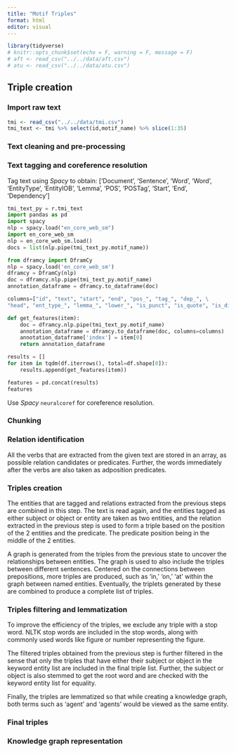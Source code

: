 ```yaml
---
title: "Motif Triples"
format: html
editor: visual
---
```


```r
library(tidyverse)
# knitr::opts_chunk$set(echo = F, warning = F, message = F)
# aft <- read_csv("../../data/aft.csv")
# atu <- read_csv("../../data/atu.csv")
```

## Triple creation

### Import raw text

```r
tmi <- read_csv("../../data/tmi.csv")
tmi_text <- tmi %>% select(id,motif_name) %>% slice(1:35)
```

### Text cleaning and pre-processing

### Text tagging and coreference resolution

Tag text using *Spacy* to obtain: \['Document', 'Sentence', 'Word', 'Word', 'EntityType', 'EntityIOB', 'Lemma', 'POS', 'POSTag', 'Start', 'End', 'Dependency'\]

```python
tmi_text_py = r.tmi_text
import pandas as pd
import spacy
nlp = spacy.load("en_core_web_sm")
import en_core_web_sm
nlp = en_core_web_sm.load()
docs = list(nlp.pipe(tmi_text_py.motif_name))
```

```python
from dframcy import DframCy
nlp = spacy.load('en_core_web_sm')
dframcy = DframCy(nlp)
doc = dframcy.nlp.pipe(tmi_text_py.motif_name)
annotation_dataframe = dframcy.to_dataframe(doc)
```

```python
columns=["id", "text", "start", "end", "pos_", "tag_", "dep_", \
"head", "ent_type_", "lemma_", "lower_", "is_punct", "is_quote", "is_digit"]

def get_features(item):
    doc = dframcy.nlp.pipe(tmi_text_py.motif_name)
    annotation_dataframe = dframcy.to_dataframe(doc, columns=columns)
    annotation_dataframe['index'] = item[0]
    return annotation_dataframe

results = []
for item in tqdm(df.iterrows(), total=df.shape[0]):
    results.append(get_features(item))

features = pd.concat(results)
features
```

Use *Spacy* `neuralcoref` for coreference resolution.

### Chunking

### Relation identification

All the verbs that are extracted from the given text are stored in an array, as possible relation candidates or predicates. Further, the words immediately after the verbs are also taken as adposition predicates.

### Triples creation

The entities that are tagged and relations extracted from the previous steps are combined in this step. The text is read again, and the entities tagged as either subject or object or entity are taken as two entities, and the relation extracted in the previous step is used to form a triple based on the position of the 2 entities and the predicate. The predicate position being in the middle of the 2 entities.

A graph is generated from the triples from the previous state to uncover the relationships between entities. The graph is used to also include the triples between different sentences. Centered on the connections between prepositions, more triples are produced, such as 'in,' 'on,' 'at' within the graph between named entities. Eventually, the triplets generated by these are combined to produce a complete list of triples.

### Triples filtering and lemmatization

To improve the efficiency of the triples, we exclude any triple with a stop word. NLTK stop words are included in the stop words, along with commonly used words like figure or number representing the figure.

The filtered triples obtained from the previous step is further filtered in the sense that only the triples that have either their subject or object in the keyword entity list are included in the final triple list. Further, the subject or object is also stemmed to get the root word and are checked with the keyword entity list for equality.

Finally, the triples are lemmatized so that while creating a knowledge graph, both terms such as 'agent' and 'agents' would be viewed as the same entity.

### Final triples

### Knowledge graph representation
